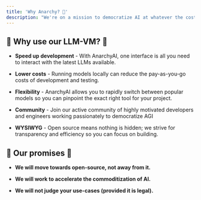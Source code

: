 ```yaml
---
title: 'Why Anarchy? 🤔'
description: "We're on a mission to democratize AI at whatever the cost. We're hackers who've grown tired of AI safety rhetoric meaning locked-down APIs with inconsistent support."
---
```


## 🤌 Why use our LLM-VM? 🤌
- **Speed up development** - With AnarchyAI, one interface is all you need to interact with the latest LLMs available.

- **Lower costs** - Running models locally can reduce the pay-as-you-go costs of development and testing.

- **Flexibility** - AnarchyAI allows you to rapidly switch between popular models so you can pinpoint the exact right tool for your project.

- **Community** - Join our active community of highly motivated developers and engineers working passionately to democratize AGI

- **WYSIWYG** - Open source means nothing is hidden; we strive for transparency and efficiency so you can focus on building.

## 🥹 Our promises 🥹

- **We will move towards open-source, not away from it.**

- **We will work to accelerate the commoditization of AI.**

- **We will not judge your use-cases (provided it is legal).**

